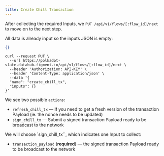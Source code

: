 ```yaml
---
title: Create Chill Transaction
---
```


After collecting the required Inputs, we `PUT /api/v1/flows/[:flow_id]/next` to move on to the next step.

All data is already input so the inputs JSON is empty:

```json title="inputs"
{}
```

```text title="Example curl request"
curl --request PUT \
  --url https://polkadot-slate.datahub.figment.io/api/v1/flows/[:flow_id]/next \
  --header 'Authorization: API-KEY' \
  --header 'Content-Type: application/json' \
  --data '{
  "name": "create_chill_tx",
  "inputs": {}
}'
```

We see two possible `actions`:

- `refresh_chill_tx` — If you need to get a fresh version of the transaction Payload (ie. the nonce needs to be updated)
- `sign_chill_tx` — Submit a signed transaction Payload ready to be broadcast to the network

We will choose `sign_chill_tx``, which indicates one Input to collect:

- `transaction_payload` (**required**) — the signed transaction Payload ready to be broadcast to the network
